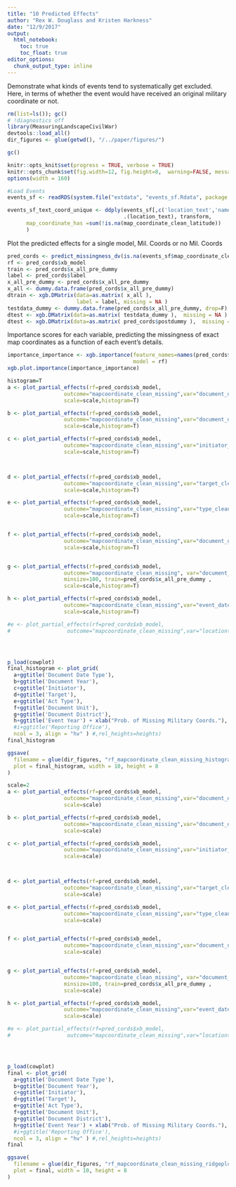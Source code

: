 ```yaml
---
title: "10 Predicted Effects"
author: "Rex W. Douglass and Kristen Harkness"
date: "12/9/2017"
output: 
  html_notebook:
    toc: true
    toc_float: true
editor_options: 
  chunk_output_type: inline
---
```


Demonstrate what kinds of events tend to systematically get excluded. Here, in terms of whether the event would have received an original military coordinate or not.

```r
rm(list=ls()); gc()
# !diagnostics off
library(MeasuringLandscapeCivilWar)
devtools::load_all()
dir_figures <- glue(getwd(), "/../paper/figures/")

gc()

knitr::opts_knit$set(progress = TRUE, verbose = TRUE)
knitr::opts_chunk$set(fig.width=12, fig.height=8,  warning=FALSE, message=FALSE, cache=TRUE)
options(width = 160)

```


```r

#Load Events
events_sf <- readRDS(system.file("extdata", "events_sf.Rdata", package = "MeasuringLandscapeCivilWar")) 

events_sf_text_coord_unique <- ddply(events_sf[,c('location_text','name_clean','name_cleaner','document_district_clean','map_coordinate_clean_latitude','map_coordinate_clean_longitude')],
                                     .(location_text), transform,
      map_coordinate_has =sum(!is.na(map_coordinate_clean_latitude))
      )

```


Plot the predicted effects for a single model, Mil. Coords or no Mil. Coords

```R


pred_cords <- predict_missingness_dv(is.na(events_sf$map_coordinate_clean_latitude))
rf <- pred_cords$xb_model
train <- pred_cords$x_all_pre_dummy
label <- pred_cords$label
x_all_pre_dummy <- pred_cords$x_all_pre_dummy
x_all <- dummy.data.frame(pred_cords$x_all_pre_dummy)
dtrain <- xgb.DMatrix(data=as.matrix( x_all ), 
                      label = label, missing = NA )
testdata_dummy <- dummy.data.frame(pred_cords$x_all_pre_dummy, drop=F)
dtest <- xgb.DMatrix(data=as.matrix( testdata_dummy ),  missing = NA ) 
dtest <- xgb.DMatrix(data=as.matrix( pred_cords$postdummy ),  missing = NA )

```

Importance scores for each variable, predicting the missingness of exact map coordinates as a function of each event's details.

```r
importance_importance <- xgb.importance(feature_names=names(pred_cords$x_all_pre_dummy),
                                        model = rf)
xgb.plot.importance(importance_importance)


```



```r

histogram=T
a <- plot_partial_effects(rf=pred_cords$xb_model,
                  outcome="mapcoordinate_clean_missing",var="document_date_type",minsize=100,
                  scale=scale,histogram=T)

b <- plot_partial_effects(rf=pred_cords$xb_model,
                  outcome="mapcoordinate_clean_missing",var="document_date_best_year",minsize=100,
                  scale=scale,histogram=T)

c <- plot_partial_effects(rf=pred_cords$xb_model,
                  outcome="mapcoordinate_clean_missing",var="initiator_clean_1_aggmed",minsize=100,
                  scale=scale,histogram=T)



d <- plot_partial_effects(rf=pred_cords$xb_model,
                  outcome="mapcoordinate_clean_missing",var="target_clean_1_aggmed",minsize=100,
                  scale=scale,histogram=T)

e <- plot_partial_effects(rf=pred_cords$xb_model,
                  outcome="mapcoordinate_clean_missing",var="type_clean_aggmed",minsize=100,
                  scale=scale,histogram=T)


f <- plot_partial_effects(rf=pred_cords$xb_model,
                  outcome="mapcoordinate_clean_missing",var="document_unit_type",minsize=100,
                  scale=scale,histogram=T)


g <- plot_partial_effects(rf=pred_cords$xb_model,
                  outcome="mapcoordinate_clean_missing", var="document_district_clean",
                  minsize=100, train=pred_cords$x_all_pre_dummy ,
                  scale=scale,histogram=T)

h <- plot_partial_effects(rf=pred_cords$xb_model,
                  outcome="mapcoordinate_clean_missing",var="event_date_clean_year",minsize=100,
                  scale=scale,histogram=T)

#e <- plot_partial_effects(rf=pred_cords$xb_model,
#                  outcome="mapcoordinate_clean_missing",var="locationtext_ruleclean_suffix",minsize=100)




p_load(cowplot)
final_histogram <- plot_grid(
  a+ggtitle('Document Date Type'),
  b+ggtitle('Document Year'),
  c+ggtitle('Initiator'),
  d+ggtitle('Target'),
  e+ggtitle('Act Type'),
  f+ggtitle('Document Unit'),
  g+ggtitle('Document District'),
  h+ggtitle('Event Year') + xlab("Prob. of Missing Military Coords."),
  #i+ggtitle('Reporting Office'),
  ncol = 3, align = "hv" ) #,rel_heights=heights)
final_histogram

ggsave(
  filename = glue(dir_figures, "rf_mapcoordinate_clean_missing_histogram.pdf"),
  plot = final_histogram, width = 10, height = 8
)

```




```r

scale=2
a <- plot_partial_effects(rf=pred_cords$xb_model,
                  outcome="mapcoordinate_clean_missing",var="document_date_type",minsize=100,
                  scale=scale)

b <- plot_partial_effects(rf=pred_cords$xb_model,
                  outcome="mapcoordinate_clean_missing",var="document_date_best_year",minsize=100,
                  scale=scale)

c <- plot_partial_effects(rf=pred_cords$xb_model,
                  outcome="mapcoordinate_clean_missing",var="initiator_clean_1_aggmed",minsize=100,
                  scale=scale)



d <- plot_partial_effects(rf=pred_cords$xb_model,
                  outcome="mapcoordinate_clean_missing",var="target_clean_1_aggmed",minsize=100,
                  scale=scale)

e <- plot_partial_effects(rf=pred_cords$xb_model,
                  outcome="mapcoordinate_clean_missing",var="type_clean_aggmed",minsize=100,
                  scale=scale)


f <- plot_partial_effects(rf=pred_cords$xb_model,
                  outcome="mapcoordinate_clean_missing",var="document_unit_type",minsize=100,
                  scale=scale)


g <- plot_partial_effects(rf=pred_cords$xb_model,
                  outcome="mapcoordinate_clean_missing", var="document_district_clean",
                  minsize=100, train=pred_cords$x_all_pre_dummy ,
                  scale=scale)

h <- plot_partial_effects(rf=pred_cords$xb_model,
                  outcome="mapcoordinate_clean_missing",var="event_date_clean_year",minsize=100,
                  scale=scale)

#e <- plot_partial_effects(rf=pred_cords$xb_model,
#                  outcome="mapcoordinate_clean_missing",var="locationtext_ruleclean_suffix",minsize=100)




p_load(cowplot)
final <- plot_grid(
  a+ggtitle('Document Date Type'),
  b+ggtitle('Document Year'),
  c+ggtitle('Initiator'),
  d+ggtitle('Target'),
  e+ggtitle('Act Type'),
  f+ggtitle('Document Unit'),
  g+ggtitle('Document District'),
  h+ggtitle('Event Year') + xlab("Prob. of Missing Military Coords."),
  #i+ggtitle('Reporting Office'),
  ncol = 3, align = "hv" ) #,rel_heights=heights)
final

ggsave(
  filename = glue(dir_figures, "rf_mapcoordinate_clean_missing_ridgeplot.pdf"),
  plot = final, width = 10, height = 8
)

```

